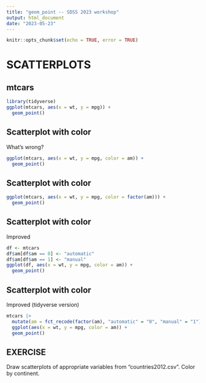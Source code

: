 ```yaml
---
title: "geom_point -- SDSS 2023 workshop"
output: html_document
date: "2023-05-23"
---
```


```r
knitr::opts_chunk$set(echo = TRUE, error = TRUE)
```

# SCATTERPLOTS

## mtcars

```r
library(tidyverse)
ggplot(mtcars, aes(x = wt, y = mpg)) + 
  geom_point()
```

## Scatterplot with color

What's wrong?

```r
ggplot(mtcars, aes(x = wt, y = mpg, color = am)) + 
  geom_point()
```


## Scatterplot with color


```r
ggplot(mtcars, aes(x = wt, y = mpg, color = factor(am))) + 
  geom_point()
```

## Scatterplot with color

Improved

```r
df <- mtcars
df$am[df$am == 0] <- "automatic"
df$am[df$am == 1] <- "manual"
ggplot(df, aes(x = wt, y = mpg, color = am)) + 
  geom_point()
```

## Scatterplot with color

Improved (tidyverse version)

```r
mtcars |> 
  mutate(am = fct_recode(factor(am), "automatic" = "0", "manual" = "1")) |>
  ggplot(aes(x = wt, y = mpg, color = am)) + 
  geom_point()
```

## EXERCISE

Draw scatterplots of appropriate variables from "countries2012.csv". Color by continent.